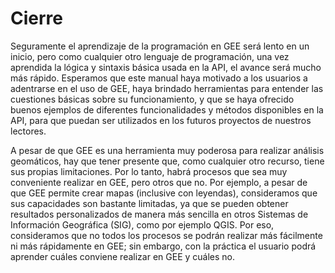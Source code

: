 \newpage
# Cierre

Seguramente el aprendizaje de la programación en GEE será lento en un inicio, pero como cualquier otro lenguaje de programación, una vez aprendida la lógica y sintaxis básica usada en la API, el avance será mucho más rápido. Esperamos que este manual haya motivado a los usuarios a adentrarse en el uso de GEE, haya brindado herramientas para entender las cuestiones básicas sobre su funcionamiento, y que se haya ofrecido buenos ejemplos de diferentes funcionalidades y métodos disponibles en la API, para que puedan ser utilizados en los futuros proyectos de nuestros lectores. 

A pesar de que GEE es una herramienta muy poderosa para realizar análisis geomáticos, hay que tener presente que, como cualquier otro recurso, tiene sus propias limitaciones. Por lo tanto, habrá procesos que sea muy conveniente realizar en GEE, pero otros que no. Por ejemplo, a pesar de que GEE permite crear mapas (inclusive con leyendas), consideramos que sus capacidades son bastante limitadas, ya que se pueden obtener resultados personalizados de manera más sencilla en otros Sistemas de Información Geográfica (SIG), como por ejemplo QGIS. Por eso, consideramos que no todos los procesos se podrán realizar más fácilmente ni más rápidamente en GEE; sin embargo, con la práctica el usuario podrá aprender cuáles conviene realizar en GEE y cuáles no. 
